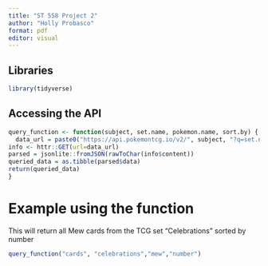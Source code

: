 ```yaml
---
title: "ST 558 Project 2"
author: "Holly Probasco"
format: pdf
editor: visual
---
```


## Libraries
```r
library(tidyverse)
```


## Accessing the API
```r
query_function <- function(subject, set.name, pokemon.name, sort.by) {
  data_url = paste0("https://api.pokemontcg.io/v2/", subject, "?q=set.name:", set.name,"%20name:", pokemon.name, "&orderBy:", sort.by)
info <- httr::GET(url=data_url)
parsed = jsonlite::fromJSON(rawToChar(info$content))
queried_data = as.tibble(parsed$data)
return(queried_data)
}
```


# Example using the function
This will return all Mew cards from the TCG set "Celebrations" sorted by number
```r
query_function("cards", "celebrations","mew","number")
```

